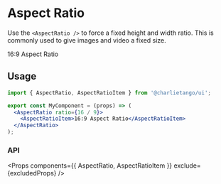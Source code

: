
<Meta title="Components/AspectRatio" component={AspectRatio} />

# Aspect Ratio

Use the `<AspectRatio />` to force a fixed height and width ratio. This is commonly used to give
images and video a fixed size.

<Preview>
  <AspectRatio ratio={16 / 9}>
    <AspectRatioItem as={Item}>16:9 Aspect Ratio</AspectRatioItem>
  </AspectRatio>
</Preview>

## Usage

```jsx harmony
import { AspectRatio, AspectRatioItem } from '@charlietango/ui';

export const MyComponent = (props) => (
  <AspectRatio ratio={16 / 9}>
    <AspectRatioItem>16:9 Aspect Ratio</AspectRatioItem>
  </AspectRatio>
);
```

### API

<Props components={{ AspectRatio, AspectRatioItem }} exclude={excludedProps} />
